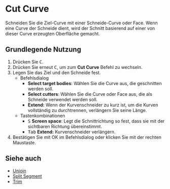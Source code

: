 
# Cut Curve

<Reference shortcut="C" command="Cut Curve" button="Im vorgeschlagenen Befehlsmenü"  buttonIcon='button-cut' />

Schneiden Sie die Ziel-Curve mit einer Schneide-Curve oder Face. Wenn eine Curve der Schneide dient, wird der Schnitt basierend auf einer von dieser Curve erzeugten Oberfläche gemacht.

## Grundlegende Nutzung

1. Drücken Sie <kbd>C</kbd>.
2. Drücken Sie erneut <kbd>C</kbd>, um zum **Cut Curve** Befehl zu wechseln.
3. Legen Sie das Ziel und den Schneide fest.
   - <Kst>Befehlsdialog</Kst>
      - **Select target bodies**: Wählen Sie die Curve aus, die geschnitten werden soll.
      - **Select cutters**: Wählen Sie die Curve oder Face aus, die als Schneide verwendet werden soll.
      - **Extend:** Wenn der Kurvenschneider zu kurz ist, um die Kurven vollständig zu durchtrennen, verlängern Sie seine Länge.
   - <Kst>Tastenkombinationen</Kst>
      - <kbd>S</kbd> **Screen space**: Legt die Schnittrichtung so fest, dass sie mit der sichtbaren Richtung übereinstimmt.
      - <kbd>Tab</kbd> **Extend:** Kurvenschneider verlängern.
4. Bestätigen Sie mit OK im Befehlsdialog oder klicken Sie mit der rechten Maustaste.

## Siehe auch
- [Unjoin](unjoin)
- [Split Segment](split-segment)
- [Trim](trim)